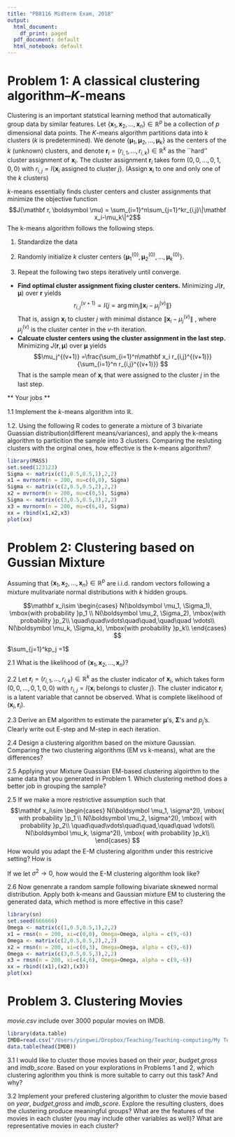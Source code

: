 ```yaml
---
title: "PB8116 Midterm Exam, 2018"
output:
  html_document:
    df_print: paged
  pdf_document: default
  html_notebook: default
---
```




# Problem 1: A classical clustering algorithm--$K$-means

Clustering is an important statstical learning method that automatically group data by similar features. Let $\{\mathbf x_1,\mathbf x_2,...,\mathbf x_n \} \in \mathbb R^p$ be a collection of  $p$ dimensional data points. The $K$-means algorithm partitions data into $k$ clusters ($k$ is predetermined). We denote $\{\boldsymbol \mu_1, \boldsymbol \mu_2,...,\boldsymbol \mu_k\}$ as the  centers of the $k$ (unknown) clusters, and denote $\mathbf r_i = (r_{i,1},...,r_{i,k})\in \mathbb R^k$  as the ``hard'' cluster assignment of $\mathbf x_i$.   The cluster assignment $\mathbf r_i$ takes form $(0, 0,...,0,1,0,0)$ with $r_{i,j} =I\{ \mathbf x_i\mbox{ assigned to  cluster } j\}$. (Assign $\mathbf x_i$ to one and only one of the $k$ clusters)

$k$-means essentially finds cluster centers and cluster assignments that minimize the objective function
$$J(\mathbf r, \boldsymbol \mu) = \sum_{i=1}^n\sum_{j=1}^kr_{i,j}\|\mathbf x_i-\mu_k\|^2$$
The k-means algorithm follows the following steps. 

1. Standardize the data 

2. Randomly initialize $k$ cluster centers $\{\boldsymbol \mu_1^{(0)}, \boldsymbol \mu_2^{(0)},...,\boldsymbol \mu_k^{(0)}\}$.

3. Repeat the following two steps iteratively until converge.

+ **Find optimal cluster assignment fixing cluster centers.** Minimizing $J(\mathbf r, \boldsymbol \mu)$ over $\mathbf r$ yields
$$ r_{i,j}^{(v+1)} = I\{j=\arg\min_j \|\mathbf x_i - \mu_j^{(v)}\|\}$$
That is, assign $\mathbf x_i$ to cluster $j$ with minimal distance $\|\mathbf x_i - \mu_j^{(v)}\|$ , where $\mu_j^{(v)}$ is the cluster center in the $v$-th iteration.
+ **Calcuate  cluster centers using the cluster assignment in the last step.** Minimizing $J(\mathbf r, \boldsymbol \mu)$ over $\boldsymbol \mu$ yields
$$\mu_j^{(v+1)} =\frac{\sum_{i=1}^n\mathbf x_i r_{i,j}^{(v+1)}}{\sum_{i=1}^n r_{i,j}^{(v+1)}} $$
That is the sample mean of $\mathbf x_i$ that were assigned to the cluster $j$ in the last step.

** Your jobs **

1.1 Implement the $k$-means algorithm into $\mathbb R$.  

\vspace{1 in}

1.2. Using the following R codes to generate a mixture of 3 bivariate Guassian distribution(different means/variances), and apply the k-means algorithm to particition the sample into 3 clusters. Comparing the resluting clusters with the orginal ones, how effective is the k-means algorithm?


```r
library(MASS)
set.seed(123123)
Sigma <- matrix(c(1,0.5,0.5,1),2,2)
x1 = mvrnorm(n = 200, mu=c(0,0), Sigma)
Sigma <- matrix(c(2,0.5,0.5,2),2,2)
x2 = mvrnorm(n = 200, mu=c(0,5), Sigma)
Sigma <- matrix(c(3,0.5,0.5,3),2,2)
x3 = mvrnorm(n = 200, mu=c(6,4), Sigma)
xx = rbind(x1,x2,x3)
plot(xx)
```






# Problem 2: Clustering based on Gussian Mixture

Assuming that $\{\mathbf x_1,\mathbf x_2,...,\mathbf x_n \} \in \mathbb R^p$ are i.i.d. random vectors following a mixture mulitvariate normal distributions with $k$ hidden groups. 

$$\mathbf x_i\sim
\begin{cases}
N(\boldsymbol \mu_1, \Sigma_1), \mbox{with probability }p_1 \\
N(\boldsymbol \mu_2, \Sigma_2), \mbox{with probability }p_2\\
\quad\quad\vdots\quad\quad,\quad\quad \vdots\\
N(\boldsymbol \mu_k, \Sigma_k), \mbox{with probability }p_k\\
\end{cases}
$$

$\sum_{j=1}^kp_j =1$

\vspace{10pt}

2.1 What is the likelihood of $\{\mathbf x_1,\mathbf x_2,...,\mathbf x_n \}$?


\vspace{1 in}


2.2 Let $\mathbf r_i = (r_{i,1},...,r_{i,k})\in \mathbb R^k$  as the cluster indicator of $\mathbf x_i$, which  takes form $(0, 0,...,0,1,0,0)$ with $r_{i,j} =I\{ \mathbf x_i\mbox{ belongs to  cluster } j\}$. The cluster indicator $\mathbf r_i$ is a latent variable that cannot be observed. What is complete likelihood of $(\mathbf x_i,\mathbf r_i)$. 


\vspace{1 in}


2.3 Derive an EM algorithm to estimate the parameter $\mathbf \mu$'s, $\mathbf \Sigma$'s and $p_j$'s. Clearly write out E-step and M-step in each iteration. 


\vspace{1 in}



2.4 Design a clustering algorithm based on the mixture Gaussian. 
Comparing the two clustering algorithms  (EM vs k-means), what are the differences?  

\vspace{1 in}



2.5 Applying your Mixture Guassian EM-based clustering algoirthm to the same data that you generated in Problem 1. Which clustering method does a better job in grouping the sample?


\vspace{1 in}



2.5 If we make a more restrictive assumption such that 
$$\mathbf x_i\sim
\begin{cases}
N(\boldsymbol \mu_1, \sigma^2I), \mbox{  with probability }p_1 \\
N(\boldsymbol \mu_2, \sigma^2I), \mbox{ with probability }p_2\\
\quad\quad\vdots\quad\quad,\quad\quad \vdots\\
N(\boldsymbol \mu_k, \sigma^2I), \mbox{ with probability }p_k\\
\end{cases}
$$
How would you adapt the E-M clustering algorithm under this restricive setting? How is 

If we let $\sigma^2\rightarrow 0$, how would the E-M clustering algorithm look like?


\vspace{1 in}


2.6 Now genenrate a random sample following bivariate sknewed normal distribution. Apply both k-means and  Gaussian mixture EM to clustering the generated data, which method is more effective in this case? 
```r
library(sn)
set.seed(666666)
Omega <- matrix(c(1,0.5,0.5,1),2,2)
x1 = rmsn(n = 200, xi=c(0,0), Omega=Omega, alpha = c(9,-6))
Omega <- matrix(c(2,0.5,0.5,2),2,2)
x2 = rmsn(n = 200, xi=c(0,3), Omega=Omega, alpha = c(9,-6))
Omega <- matrix(c(3,0.5,0.5,3),2,2)
x3 = rmsn(n = 200, xi=c(4,6), Omega=Omega, alpha = c(9,-6))
xx = rbind((x1),(x2),(x3))
plot(xx)
```



\vspace{1 in}


# Problem 3. Clustering Movies

*movie.csv* include over 3000  popular movies on IMDB. 
```r
library(data.table)
IMDB=read.csv("/Users/yingwei/Dropbox/Teaching/Teaching-computing/My Teaching Files/Data/movie.csv")
data.table(head(IMDB))
```

3.1 I would like to cluster those movies  based on their *year*, *budget*,*gross* and *imdb_score*. Based on your explorations in Problems 1 and 2, which clustering aglorithm you think is more suitable to carry out this task? And why?

\vspace{1 in}

3.2  Implement your prefered clustering algorithm to cluster the movie based on *year*, *budget*,*gross* and *imdb_score*.  Explore the resulting clusters, does the clustering produce meaningful groups?
What are the features of the movies in each cluster (you may include other variables as well)? What are representative movies in each cluster?


